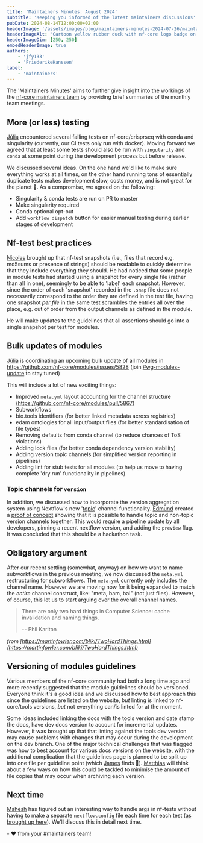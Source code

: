 ```yaml
---
title: 'Maintainers Minutes: August 2024'
subtitle: 'Keeping you informed of the latest maintainers discussions'
pubDate: 2024-08-14T12:00:00+02:00
headerImage: '/assets/images/blog/maintainers-minutes-2024-07-26/maintainers_duck.png'
headerImageAlt: "Cartoon yellow rubber duck with nf-core logo badge on it's body with the nf-core logo."
headerImageDim: [250, 250]
embedHeaderImage: true
authors:
    - 'jfy133'
    - 'FriederikeHanssen'
label:
    - 'maintainers'
---
```


The 'Maintainers Minutes' aims to further give insight into the workings of the [nf-core maintainers team](/governance#maintainers)
by providing brief summaries of the monthly team meetings.

## More (or less) testing

[Júlia](https://github.com/mirpedrol) encountered several failing tests on nf-core/crisprseq with conda and singularity (currently, our CI tests only run with docker).
Moving forward we agreed that at least some tests should also be run with `singularity` and `conda` at some point during the development process but before release.

We discussed several ideas.
On the one hand we'd like to make sure everything works at all times, on the other hand running tons of essentially duplicate tests makes development slow, costs money, and is not great for the planet 🌳.
As a compromise, we agreed on the following:

-   Singularity & conda tests are run on PR to master
-   Make singularity required
-   Conda optional opt-out
-   Add `workflow dispatch` button for easier manual testing during earlier stages of development

## Nf-test best practices

[Nicolas](https://github.com/nvnieuwk/) brought up that nf-test snapshots (i.e., files that record e.g. md5sums or presence of strings) should be readable to quickly determine that they include everything they should.
He had noticed that some people in module tests had started using a snapshot for every single file (rather than all in one), seemingly to be able to 'label' each snapshot.
However, since the order of each 'snapshot' recorded in the `.snap` file does not necessarily correspond to the order they are defined in the test file, having one snapshot _per file_ in the same test scrambles the entries all over the place, e.g. out of order from the output channels as defined in the module.

He will make updates to the guidelines that all assertions should go into a single snapshot per test for modules.

## Bulk updates of modules

[Júlia](https://github.com/mirpedrol) is coordinating an upcoming bulk update of all modules in https://github.com/nf-core/modules/issues/5828 (join [#wg-modules-update](https://nfcore.slack.com/archives/C07BDPBPLG3) to stay tuned)

This will include a lot of new exciting things:

-   Improved `meta.yml` layout accounting for the channel structure (https://github.com/nf-core/modules/pull/5867)
-   Subworkflows
-   bio.tools identifiers (for better linked metadata across registries)
-   edam ontologies for all input/output files (for better standardisation of file types)
-   Removing defaults from conda channel (to reduce chances of ToS violations)
-   Adding lock files (for better conda dependency version stability)
-   Adding version topic channels (for simplified version reporting in pipelines)
-   Adding lint for stub tests for all modules (to help us move to having complete 'dry run' functionality in pipelines)

### Topic channels for `version`

In addition, we discussed how to incorporate the version aggregation system using Nextflow's new '[topic](https://www.nextflow.io/docs/latest/channel.html#topic)' channel functionality.
[Edmund](https://github.com/edmundmiller) created a [proof of concept](https://github.com/nf-core/nascent/pull/150) showing that it is possible to handle topic and non-topic version channels together.
This would require a pipeline update by all developers, pinning a recent nextflow version, and adding the `preview` flag.
It was concluded that this should be a hackathon task.

## Obligatory argument

After our recent settling (somewhat, anyway) on how we want to name subworkflows in the previous meeting, we now discussed the `meta.yml` restructuring for subworkflows.
The `meta.yml` currently only includes the channel name.
However we are moving now for it being expanded to match the _entire_ channel construct, like: "meta, bam, bai" (not just files).
However, of course, this let us to start arguing over the overall channel names.

> There are only two hard things in Computer Science: cache invalidation and naming things.
>
> -- Phil Karlton

_from [https://martinfowler.com/bliki/TwoHardThings.html](https://martinfowler.com/bliki/TwoHardThings.html)_

## Versioning of modules guidelines

Various members of the nf-core community had both a long time ago and more recently suggested that the module guidelines should be versioned.
Everyone think it's a good idea and we discussed how to best approach this since the guidelines are listed on the website, _but_ linting is linked to nf-core/tools versions, _but_ not everything can/is linted for at the moment.

Some ideas included linking the docs with the tools version and date stamp the docs, have dev docs version to account for incremental updates.
However, it was brought up that that linting against the tools dev version may cause problems with changes that may occur during the development on the dev branch.
One of the major technical challenges that was flagged was how to best account for various docs versions on the website, with the additional complication that the guidelines page is planned to be split up into one file per guideline point (which [James](https://github.com/jfy133) finds 🤢).
[Matthias](https://github.com/mashehu) will think about a few ways on how this could be tackled to minimise the amount of file copies that may occur when archiving each version.

## Next time

[Mahesh](https://github.com/mahesh-panchal) has figured out an interesting way to handle args in nf-tests without having to make a separate `nextflow.config` file each time for each test ([as brought up here](https://nfcore.slack.com/archives/C049MBCEW06/p1721042240473589)). 
We'll discuss this in detail next time.

\- :heart: from your #maintainers team!
